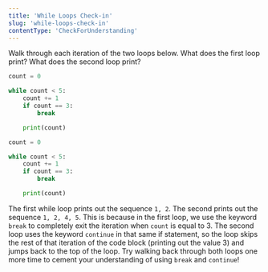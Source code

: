 ```yaml
---
title: 'While Loops Check-in'
slug: 'while-loops-check-in'
contentType: 'CheckForUnderstanding'
---
```


<FlashCard>
<Prompt>

Walk through each iteration of the two loops below. What does the first loop print? What does the second loop print?

```python
count = 0

while count < 5:
	count += 1
	if count == 3:
		break

	print(count)
```

```python
count = 0

while count < 5:
	count += 1
	if count == 3:
		break

	print(count)
```

</Prompt>
<Answer>

The first while loop prints out the sequence `1, 2`.  The second prints out the sequence `1, 2, 4, 5`.  This is because in the first loop, we use the keyword `break` to completely exit the iteration when `count` is equal to 3. The second loop uses the keyword `continue` in that same if statement, so the loop skips the rest of that iteration of the code block (printing out the value 3) and jumps back to the top of the loop. Try walking back through both loops one more time to cement your understanding of using `break` and `continue`!

</Answer>
</FlashCard>